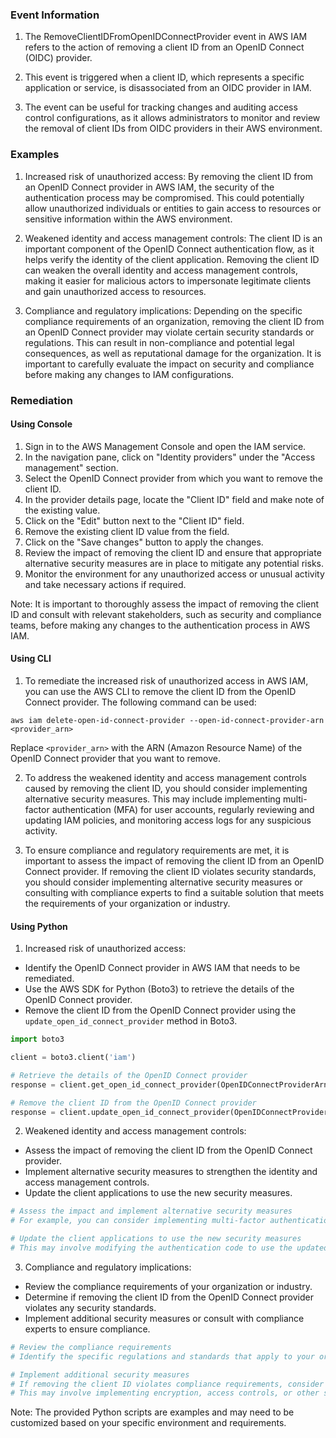 
### Event Information

1. The RemoveClientIDFromOpenIDConnectProvider event in AWS IAM refers to the action of removing a client ID from an OpenID Connect (OIDC) provider.

2. This event is triggered when a client ID, which represents a specific application or service, is disassociated from an OIDC provider in IAM.

3. The event can be useful for tracking changes and auditing access control configurations, as it allows administrators to monitor and review the removal of client IDs from OIDC providers in their AWS environment.


### Examples

1. Increased risk of unauthorized access: By removing the client ID from an OpenID Connect provider in AWS IAM, the security of the authentication process may be compromised. This could potentially allow unauthorized individuals or entities to gain access to resources or sensitive information within the AWS environment.

2. Weakened identity and access management controls: The client ID is an important component of the OpenID Connect authentication flow, as it helps verify the identity of the client application. Removing the client ID can weaken the overall identity and access management controls, making it easier for malicious actors to impersonate legitimate clients and gain unauthorized access to resources.

3. Compliance and regulatory implications: Depending on the specific compliance requirements of an organization, removing the client ID from an OpenID Connect provider may violate certain security standards or regulations. This can result in non-compliance and potential legal consequences, as well as reputational damage for the organization. It is important to carefully evaluate the impact on security and compliance before making any changes to IAM configurations.

### Remediation

#### Using Console

1. Sign in to the AWS Management Console and open the IAM service.
2. In the navigation pane, click on "Identity providers" under the "Access management" section.
3. Select the OpenID Connect provider from which you want to remove the client ID.
4. In the provider details page, locate the "Client ID" field and make note of the existing value.
5. Click on the "Edit" button next to the "Client ID" field.
6. Remove the existing client ID value from the field.
7. Click on the "Save changes" button to apply the changes.
8. Review the impact of removing the client ID and ensure that appropriate alternative security measures are in place to mitigate any potential risks.
9. Monitor the environment for any unauthorized access or unusual activity and take necessary actions if required.

Note: It is important to thoroughly assess the impact of removing the client ID and consult with relevant stakeholders, such as security and compliance teams, before making any changes to the authentication process in AWS IAM.

#### Using CLI

1. To remediate the increased risk of unauthorized access in AWS IAM, you can use the AWS CLI to remove the client ID from the OpenID Connect provider. The following command can be used:

```
aws iam delete-open-id-connect-provider --open-id-connect-provider-arn <provider_arn>
```

Replace `<provider_arn>` with the ARN (Amazon Resource Name) of the OpenID Connect provider that you want to remove.

2. To address the weakened identity and access management controls caused by removing the client ID, you should consider implementing alternative security measures. This may include implementing multi-factor authentication (MFA) for user accounts, regularly reviewing and updating IAM policies, and monitoring access logs for any suspicious activity.

3. To ensure compliance and regulatory requirements are met, it is important to assess the impact of removing the client ID from an OpenID Connect provider. If removing the client ID violates security standards, you should consider implementing alternative security measures or consulting with compliance experts to find a suitable solution that meets the requirements of your organization or industry.

#### Using Python

1. Increased risk of unauthorized access:
- Identify the OpenID Connect provider in AWS IAM that needs to be remediated.
- Use the AWS SDK for Python (Boto3) to retrieve the details of the OpenID Connect provider.
- Remove the client ID from the OpenID Connect provider using the `update_open_id_connect_provider` method in Boto3.

```python
import boto3

client = boto3.client('iam')

# Retrieve the details of the OpenID Connect provider
response = client.get_open_id_connect_provider(OpenIDConnectProviderArn='arn:aws:iam::123456789012:oidc-provider/oidc-provider-name')

# Remove the client ID from the OpenID Connect provider
response = client.update_open_id_connect_provider(OpenIDConnectProviderArn='arn:aws:iam::123456789012:oidc-provider/oidc-provider-name', RemoveClientID=True)
```

2. Weakened identity and access management controls:
- Assess the impact of removing the client ID from the OpenID Connect provider.
- Implement alternative security measures to strengthen the identity and access management controls.
- Update the client applications to use the new security measures.

```python
# Assess the impact and implement alternative security measures
# For example, you can consider implementing multi-factor authentication (MFA) or integrating with a different identity provider.

# Update the client applications to use the new security measures
# This may involve modifying the authentication code to use the updated OpenID Connect provider or integrating with the new identity provider.
```

3. Compliance and regulatory implications:
- Review the compliance requirements of your organization or industry.
- Determine if removing the client ID from the OpenID Connect provider violates any security standards.
- Implement additional security measures or consult with compliance experts to ensure compliance.

```python
# Review the compliance requirements
# Identify the specific regulations and standards that apply to your organization, such as PCI DSS or HIPAA.

# Implement additional security measures
# If removing the client ID violates compliance requirements, consider implementing alternative security measures to ensure compliance.
# This may involve implementing encryption, access controls, or other security controls as required by the relevant regulations.
```

Note: The provided Python scripts are examples and may need to be customized based on your specific environment and requirements.

